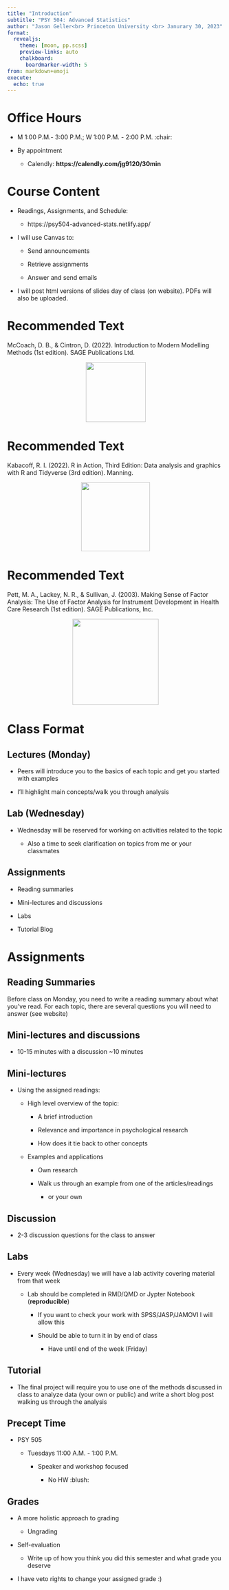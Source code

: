 ```yaml
---
title: "Introduction"
subtitle: "PSY 504: Advanced Statistics"
author: "Jason Geller<br> Princeton University <br> Janurary 30, 2023"
format: 
  revealjs:
    theme: [moon, pp.scss]
    preview-links: auto
    chalkboard: 
      boardmarker-width: 5
from: markdown+emoji
execute:
  echo: true
---
```


# Office Hours

-   M 1:00 P.M.- 3:00 P.M.; W 1:00 P.M. - 2:00 P.M. :chair:

-   By appointment

    -   Calendly: **https://calendly.com/jg9120/30min**

# Course Content

-   Readings, Assignments, and Schedule:

    -   https://psy504-advanced-stats.netlify.app/

-   I will use Canvas to:

    -   Send announcements

    -   Retrieve assignments

    -   Answer and send emails

-   I will post html versions of slides day of class (on website). PDFs will also be uploaded.

# Recommended Text

McCoach, D. B., & Cintron, D. (2022). Introduction to Modern Modelling Methods (1st edition). SAGE Publications Ltd.

<center>![](modelingbook.jpg){width="139"}</center>

# Recommended Text

Kabacoff, R. I. (2022). R in Action, Third Edition: Data analysis and graphics with R and Tidyverse (3rd edition). Manning.

<center>![](rinaction.jpeg){width="160"}</center>

# Recommended Text

Pett, M. A., Lackey, N. R., & Sullivan, J. (2003). Making Sense of Factor Analysis: The Use of Factor Analysis for Instrument Development in Health Care Research (1st edition). SAGE Publications, Inc.

<center>![](factor.jpg){width="200"}</center>

# Class Format

## Lectures (Monday)

-   Peers will introduce you to the basics of each topic and get you started with examples

-   I'll highlight main concepts/walk you through analysis

## Lab (Wednesday)

-   Wednesday will be reserved for working on activities related to the topic

    -   Also a time to seek clarification on topics from me or your classmates

## Assignments

-   Reading summaries

-   Mini-lectures and discussions

-   Labs

-   Tutorial Blog

# Assignments

## Reading Summaries

Before class on Monday, you need to write a reading summary about what you've read. For each topic, there are several questions you will need to answer (see website)

## Mini-lectures and discussions

-   10-15 minutes with a discussion \~10 minutes

## Mini-lectures

-   Using the assigned readings:

    -   High level overview of the topic:

        -   A brief introduction

        -   Relevance and importance in psychological research

        -   How does it tie back to other concepts

    -   Examples and applications

        -   Own research

        -   Walk us through an example from one of the articles/readings

            -   or your own

## Discussion

-   2-3 discussion questions for the class to answer

## Labs

-   Every week (Wednesday) we will have a lab activity covering material from that week

    -   Lab should be completed in RMD/QMD or Jypter Notebook (**reproducible**)

        -   If you want to check your work with SPSS/JASP/JAMOVI I will allow this

        -   Should be able to turn it in by end of class

            -   Have until end of the week (Friday)

## Tutorial

-   The final project will require you to use one of the methods discussed in class to analyze data (your own or public) and write a short blog post walking us through the analysis

## Precept Time

-   PSY 505

    -   Tuesdays 11:00 A.M. - 1:00 P.M.

        -   Speaker and workshop focused

            -   No HW :blush:

## Grades

-   A more holistic approach to grading

    -   Ungrading

-   Self-evaluation

    -   Write up of how you think you did this semester and what grade you deserve

-   I have veto rights to change your assigned grade :)
